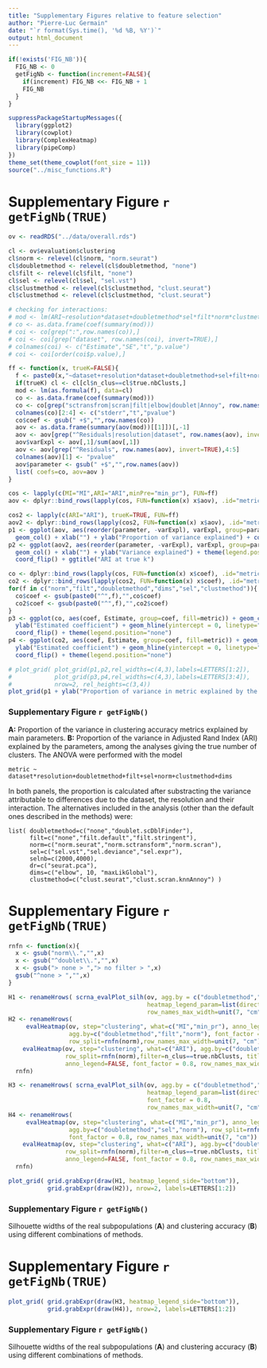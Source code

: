 ```yaml
---
title: "Supplementary Figures relative to feature selection"
author: "Pierre-Luc Germain"
date: "`r format(Sys.time(), '%d %B, %Y')`"
output: html_document
---
```


```r
if(!exists('FIG_NB')){
  FIG_NB <- 0
  getFigNb <- function(increment=FALSE){
    if(increment) FIG_NB <<- FIG_NB + 1
    FIG_NB
  }
}

suppressPackageStartupMessages({
  library(ggplot2)
  library(cowplot)
  library(ComplexHeatmap)
  library(pipeComp)
})
theme_set(theme_cowplot(font_size = 11))
source("../misc_functions.R")
```

# Supplementary Figure `r getFigNb(TRUE)`

```r
ov <- readRDS("../data/overall.rds")

cl <- ov$evaluation$clustering
cl$norm <- relevel(cl$norm, "norm.seurat")
cl$doubletmethod <- relevel(cl$doubletmethod, "none")
cl$filt <- relevel(cl$filt, "none")
cl$sel <- relevel(cl$sel, "sel.vst")
cl$clustmethod <- relevel(cl$clustmethod, "clust.seurat")
cl$clustmethod <- relevel(cl$clustmethod, "clust.seurat")

# checking for interactions:
# mod <- lm(ARI~resolution*dataset+doubletmethod*sel*filt*norm*clustmethod*dims, data=cl)
# co <- as.data.frame(coef(summary(mod)))
# coi <- co[grep(":",row.names(co)),]
# coi <- coi[grep("dataset", row.names(coi), invert=TRUE),]
# colnames(coi) <- c("Estimate","SE","t","p.value")
# coi <- coi[order(coi$p.value),]

ff <- function(x, trueK=FALSE){
  f <- paste0(x,"~dataset+resolution*dataset+doubletmethod+sel+filt+norm+clustmethod+dims")
  if(trueK) cl <- cl[cl$n_clus==cl$true.nbClusts,]
  mod <- lm(as.formula(f), data=cl)
  co <- as.data.frame(coef(summary(mod)))
  co <- co[grep("sctransfrom|scran|filt|elbow|doublet|Annoy", row.names(co)),]
  colnames(co)[2:4] <- c("stderr","t","pvalue")
  co$coef <- gsub(" +$","",row.names(co))
  aov <- as.data.frame(summary(aov(mod))[[1]])[,-1]
  aov <- aov[grep("^Residuals|resolution|dataset", row.names(aov), invert=TRUE),]
  aov$varExpl <- aov[,1]/sum(aov[,1])
  aov <- aov[grep("^Residuals", row.names(aov), invert=TRUE),4:5]
  colnames(aov)[1] <- "pvalue"
  aov$parameter <- gsub(" +$","",row.names(aov))
  list( coefs=co, aov=aov )
}

cos <- lapply(c(MI="MI",ARI="ARI",minPre="min_pr"), FUN=ff)
aov <- dplyr::bind_rows(lapply(cos, FUN=function(x) x$aov), .id="metric")

cos2 <- lapply(c(ARI="ARI"), trueK=TRUE, FUN=ff)
aov2 <- dplyr::bind_rows(lapply(cos2, FUN=function(x) x$aov), .id="metric")
p1 <- ggplot(aov, aes(reorder(parameter, -varExpl), varExpl, group=parameter, fill=metric)) + 
  geom_col() + xlab("") + ylab("Proportion of variance explained") + coord_flip()
p2 <- ggplot(aov2, aes(reorder(parameter, -varExpl), varExpl, group=parameter, fill=metric)) + 
  geom_col() + xlab("") + ylab("Variance explained") + theme(legend.position="none") + 
  coord_flip() + ggtitle("ARI at true k")

co <- dplyr::bind_rows(lapply(cos, FUN=function(x) x$coef), .id="metric")
co2 <- dplyr::bind_rows(lapply(cos2, FUN=function(x) x$coef), .id="metric")
for(f in c("norm","filt","doubletmethod","dims","sel","clustmethod")){
  co$coef <- gsub(paste0("^",f),"",co$coef)
  co2$coef <- gsub(paste0("^",f),"",co2$coef)
}
p3 <- ggplot(co, aes(coef, Estimate, group=coef, fill=metric)) + geom_col() + xlab("") +
  ylab("Estimated coefficient") + geom_hline(yintercept = 0, linetype="dashed") + 
  coord_flip() + theme(legend.position="none")
p4 <- ggplot(co2, aes(coef, Estimate, group=coef, fill=metric)) + geom_col() + xlab("") +
  ylab("Estimated coefficient") + geom_hline(yintercept = 0, linetype="dashed") + 
  coord_flip() + theme(legend.position="none")

# plot_grid( plot_grid(p1,p2,rel_widths=c(4,3),labels=LETTERS[1:2]),
#            plot_grid(p3,p4,rel_widths=c(4,3),labels=LETTERS[3:4]),
#            nrow=2, rel_heights=c(3,4))
plot_grid(p1 + ylab("Proportion of variance in metric explained by the parameter"),p2,nrow=2,labels=LETTERS[1:2])
```

### Supplementary Figure `r getFigNb()`

**A:** Proportion of the variance in clustering accuracy metrics explained by main parameters. **B:** Proportion of the variance in Adjusted Rand Index (ARI) explained by the parameters, among the analyses giving the true number of clusters. The ANOVA were performed with the model 

`metric ~ dataset*resolution+doubletmethod+filt+sel+norm+clustmethod+dims`

In both panels, the proportion is calculated after substracting the variance attributable to differences due to the dataset, the resolution and their interaction. The alternatives included in the analysis (other than the default ones described in the methods) were: 
```
list( doubletmethod=c("none","doublet.scDblFinder"),
      filt=c("none","filt.default","filt.stringent"),
      norm=c("norm.seurat","norm.sctransform","norm.scran"),
      sel=c("sel.vst","sel.deviance","sel.expr"),
      selnb=c(2000,4000),
      dr=c("seurat.pca"),
      dims=c("elbow", 10, "maxLikGlobal"),
      clustmethod=c("clust.seurat","clust.scran.knnAnnoy") )
```

\newpage

# Supplementary Figure `r getFigNb(TRUE)`

```r
rnfn <- function(x){
  x <- gsub("norm\\.","",x)
  x <- gsub("^doublet\\.","",x)
  x <- gsub("> none > ","> no filter > ",x)
  gsub("^none > ","",x)
}

H1 <- renameHrows( scrna_evalPlot_silh(ov, agg.by = c("doubletmethod","filt","norm"), row_split = rnfn(norm),
                                       heatmap_legend_param=list(direction="horizontal"),font_factor = 0.8,
                                       row_names_max_width=unit(7, "cm")), rnfn)
H2 <- renameHrows(
     evalHeatmap(ov, step="clustering", what=c("MI","min_pr"), anno_legend=FALSE, title=c("MI","Min precision"), 
                 agg.by=c("doubletmethod","filt","norm"), font_factor = 0.8, 
                 row_split=rnfn(norm),row_names_max_width=unit(7, "cm")) + 
    evalHeatmap(ov, step="clustering", what=c("ARI"), agg.by=c("doubletmethod","filt","norm"), 
                row_split=rnfn(norm),filter=n_clus==true.nbClusts, title="ARI at true k",
                anno_legend=FALSE, font_factor = 0.8, row_names_max_width=unit(7, "cm")),
  rnfn)

H3 <- renameHrows( scrna_evalPlot_silh(ov, agg.by = c("doubletmethod","sel","norm"), row_split = rnfn(norm),
                                       heatmap_legend_param=list(direction="horizontal"),
                                       font_factor = 0.8, 
                                       row_names_max_width=unit(7, "cm")), rnfn)
H4 <- renameHrows(
     evalHeatmap(ov, step="clustering", what=c("MI","min_pr"), anno_legend=FALSE, title=c("MI","Min precision"),
                 agg.by=c("doubletmethod","sel","norm"), row_split=rnfn(norm), 
                 font_factor = 0.8, row_names_max_width=unit(7, "cm")) + 
    evalHeatmap(ov, step="clustering", what=c("ARI"), agg.by=c("doubletmethod","sel","norm"), 
                row_split=rnfn(norm),filter=n_clus==true.nbClusts, title="ARI at true k", 
                anno_legend=FALSE, font_factor = 0.8, row_names_max_width=unit(7, "cm")),
  rnfn)
```
  
```r
plot_grid( grid.grabExpr(draw(H1, heatmap_legend_side="bottom")), 
           grid.grabExpr(draw(H2)), nrow=2, labels=LETTERS[1:2])
```
    
### Supplementary Figure `r getFigNb()`

Silhouette widths of the real subpopulations (**A**) and clustering accuracy (**B**) using different combinations of methods.


\newpage

# Supplementary Figure `r getFigNb(TRUE)`


```r
plot_grid( grid.grabExpr(draw(H3, heatmap_legend_side="bottom")), 
           grid.grabExpr(draw(H4)), nrow=2, labels=LETTERS[1:2])
```

### Supplementary Figure `r getFigNb()`

Silhouette widths of the real subpopulations (**A**) and clustering accuracy (**B**) using different combinations of methods.
